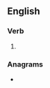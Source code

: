 ==English==

===Verb===
{{head|en|verb form}}

# {{present participle of|en|sole|nocat=1}}

===Anagrams===
* {{anagrams|en|a=gilnos|Gilson|Goslin|Ligons|Lingos|lingos|logins|logs in|losing}}